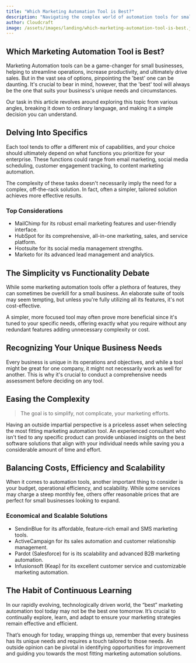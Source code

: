 ```yaml
---
title: "Which Marketing Automation Tool is Best?"
description: "Navigating the complex world of automation tools for small businesses can be overwhelming. We'll analyse and provide insights on available options"
author: Cloudcraft
image: /assets/images/landing/which-marketing-automation-tool-is-best.jpg
---
```


## Which Marketing Automation Tool is Best?

Marketing Automation tools can be a game-changer for small businesses, helping to streamline operations, increase productivity, and ultimately drive sales. But in the vast sea of options, pinpointing the 'best' one can be daunting. It's crucial to bear in mind, however, that the 'best' tool will always be the one that suits your business's unique needs and circumstances.

Our task in this article revolves around exploring this topic from various angles, breaking it down to ordinary language, and making it a simple decision you can understand.

<ServicesBlurb />

## Delving Into Specifics

Each tool tends to offer a different mix of capabilities, and your choice should ultimately depend on what functions you prioritize for your enterprise. These functions could range from email marketing, social media scheduling, customer engagement tracking, to content marketing automation.

The complexity of these tasks doesn't necessarily imply the need for a complex, off-the-rack solution. In fact, often a simpler, tailored solution achieves more effective results.

### Top Considerations

 * MailChimp for its robust email marketing features and user-friendly interface.
 * HubSpot for its comprehensive, all-in-one marketing, sales, and service platform.
 * Hootsuite for its social media management strengths.
 * Marketo for its advanced lead management and analytics.

## The Simplicity vs Functionality Debate 

While some marketing automation tools offer a plethora of features, they can sometimes be overkill for a small business. An elaborate suite of tools may seem tempting, but unless you're fully utilizing all its features, it's not cost-effective.

A simpler, more focused tool may often prove more beneficial since it's tuned to your specific needs, offering exactly what you require without any redundant features adding unnecessary complexity or cost.

## Recognizing Your Unique Business Needs

Every business is unique in its operations and objectives, and while a tool might be great for one company, it might not necessarily work as well for another. This is why it's crucial to conduct a comprehensive needs assessment before deciding on any tool.

<GetStartedBlurb />

## Easing the Complexity

<blockquote>The goal is to simplify, not complicate, your marketing efforts.</blockquote>

Having an outside impartial perspective is a priceless asset when selecting the most fitting marketing automation tool. An experienced consultant who isn't tied to any specific product can provide unbiased insights on the best software solutions that align with your individual needs while saving you a considerable amount of time and effort.

## Balancing Costs, Efficiency and Scalability 

When it comes to automation tools, another important thing to consider is your budget, operational efficiency, and scalability. While some services may charge a steep monthly fee, others offer reasonable prices that are perfect for small businesses looking to expand.

### Economical and Scalable Solutions

 * SendinBlue for its affordable, feature-rich email and SMS marketing tools.
 * ActiveCampaign for its sales automation and customer relationship management.
 * Pardot (Salesforce) for is its scalability and advanced B2B marketing automation.
 * Infusionsoft (Keap) for its excellent customer service and customizable marketing automation.

## The Habit of Continuous Learning

In our rapidly evolving, technologically driven world, the “best” marketing automation tool today may not be the best one tomorrow. It’s crucial to continually explore, learn, and adapt to ensure your marketing strategies remain effective and efficient.

That’s enough for today, wrapping things up, remember that every business has its unique needs and requires a touch tailored to those needs. An outside opinion can be pivotal in identifying opportunities for improvement and guiding you towards the most fitting marketing automation solutions.